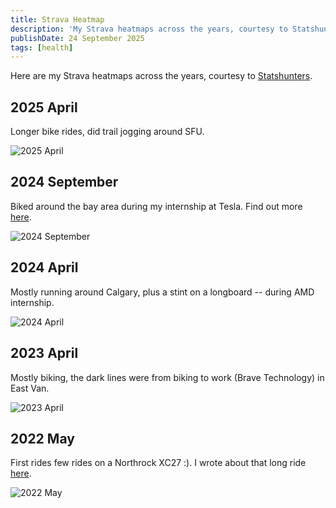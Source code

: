 ```yaml
---
title: Strava Heatmap
description: 'My Strava heatmaps across the years, courtesy to Statshunters'
publishDate: 24 September 2025
tags: [health]
---
```


Here are my Strava heatmaps across the years, courtesy to [Statshunters](https://www.statshunters.com/).

## 2025 April

Longer bike rides, did trail jogging around SFU.

![2025 April](../static-images/statshunters-2025-04.png)

## 2024 September

Biked around the bay area during my internship at Tesla. Find out more [here](../palo-alto-adventure).

![2024 September](../static-images/statshunters-2024-09.png)

## 2024 April

Mostly running around Calgary, plus a stint on a longboard -- during AMD internship.

![2024 April](../static-images/statshunters-2024-04.png)

## 2023 April

Mostly biking, the dark lines were from biking to work (Brave Technology) in East Van.

![2023 April](../static-images/statshunters-2023-04.png)

## 2022 May

First rides few rides on a Northrock XC27 :). I wrote about that long ride [here](../vancouver-bike-tour).

![2022 May](../static-images/statshunters-2022-05.png)
